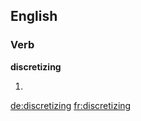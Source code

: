 ==English==

===Verb===
'''discretizing'''

# {{present participle of|discretize}}

[[de:discretizing]]
[[fr:discretizing]]